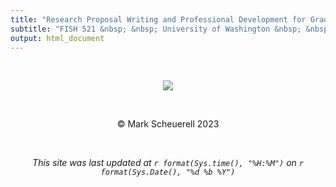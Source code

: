 ```yaml
---
title: "Research Proposal Writing and Professional Development for Graduate Students"
subtitle: "FISH 521 &nbsp; &nbsp; University of Washington &nbsp; &nbsp; Winter 2024"
output: html_document
---
```


<style>
h1 {
  text-align: center;
}

h2 {
  text-align: center;
}

h3 {
  text-align: center;
}
</style>

<br>


<p align="center">
    <img src="drayton_harbor.jpg">
</p>

<br>

<center>&copy; Mark Scheuerell 2023</center>

<br>

<center>*This site was last updated at `r format(Sys.time(), "%H:%M")` on `r format(Sys.Date(), "%d %b %Y")`*</center>

